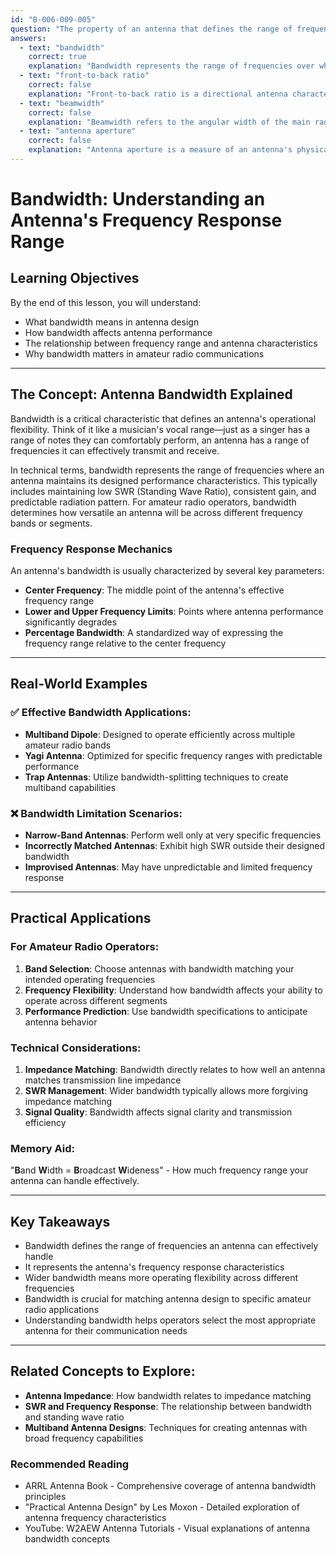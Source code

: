 ```yaml
---
id: "B-006-009-005"
question: "The property of an antenna that defines the range of frequencies to which it will respond, is called its:"
answers:
  - text: "bandwidth"
    correct: true
    explanation: "Bandwidth represents the range of frequencies over which an antenna can effectively transmit or receive signals without significant performance degradation. It describes the antenna's ability to maintain its design characteristics across a specific frequency spectrum, typically measured in hertz (Hz) or as a percentage of the center frequency. A wider bandwidth means the antenna can operate efficiently across a broader range of frequencies."
  - text: "front-to-back ratio"
    correct: false
    explanation: "Front-to-back ratio is a directional antenna characteristic that measures the difference in signal strength between the antenna's forward and backward directions. It indicates how well an antenna suppresses signals from behind its main lobe, which is important for reducing interference, but does not describe the antenna's frequency response range."
  - text: "beamwidth"
    correct: false
    explanation: "Beamwidth refers to the angular width of the main radiation lobe of a directional antenna, typically measured in degrees. While it describes the antenna's directional characteristics, it does not define the range of frequencies the antenna can effectively handle. Beamwidth is about the antenna's directional pattern, not its frequency response."
  - text: "antenna aperture"
    correct: false
    explanation: "Antenna aperture is a measure of an antenna's physical or effective area for capturing electromagnetic energy. It relates to the antenna's ability to receive signals but does not directly describe its frequency response range. Aperture is more about the antenna's signal-capturing efficiency at a specific frequency."
---
```


# Bandwidth: Understanding an Antenna's Frequency Response Range

## Learning Objectives
By the end of this lesson, you will understand:
- What bandwidth means in antenna design
- How bandwidth affects antenna performance
- The relationship between frequency range and antenna characteristics
- Why bandwidth matters in amateur radio communications

---

## The Concept: Antenna Bandwidth Explained

Bandwidth is a critical characteristic that defines an antenna's operational flexibility. Think of it like a musician's vocal range—just as a singer has a range of notes they can comfortably perform, an antenna has a range of frequencies it can effectively transmit and receive.

In technical terms, bandwidth represents the range of frequencies where an antenna maintains its designed performance characteristics. This typically includes maintaining low SWR (Standing Wave Ratio), consistent gain, and predictable radiation pattern. For amateur radio operators, bandwidth determines how versatile an antenna will be across different frequency bands or segments.

### Frequency Response Mechanics

An antenna's bandwidth is usually characterized by several key parameters:
- **Center Frequency**: The middle point of the antenna's effective frequency range
- **Lower and Upper Frequency Limits**: Points where antenna performance significantly degrades
- **Percentage Bandwidth**: A standardized way of expressing the frequency range relative to the center frequency

---

## Real-World Examples

### ✅ Effective Bandwidth Applications:
- **Multiband Dipole**: Designed to operate efficiently across multiple amateur radio bands
- **Yagi Antenna**: Optimized for specific frequency ranges with predictable performance
- **Trap Antennas**: Utilize bandwidth-splitting techniques to create multiband capabilities

### ❌ Bandwidth Limitation Scenarios:
- **Narrow-Band Antennas**: Perform well only at very specific frequencies
- **Incorrectly Matched Antennas**: Exhibit high SWR outside their designed bandwidth
- **Improvised Antennas**: May have unpredictable and limited frequency response

---

## Practical Applications

### For Amateur Radio Operators:
1. **Band Selection**: Choose antennas with bandwidth matching your intended operating frequencies
2. **Frequency Flexibility**: Understand how bandwidth affects your ability to operate across different segments
3. **Performance Prediction**: Use bandwidth specifications to anticipate antenna behavior

### Technical Considerations:
1. **Impedance Matching**: Bandwidth directly relates to how well an antenna matches transmission line impedance
2. **SWR Management**: Wider bandwidth typically allows more forgiving impedance matching
3. **Signal Quality**: Bandwidth affects signal clarity and transmission efficiency

### Memory Aid:
"**B**and **W**idth = **B**roadcast **W**ideness" - How much frequency range your antenna can handle effectively.

---

## Key Takeaways

- Bandwidth defines the range of frequencies an antenna can effectively handle
- It represents the antenna's frequency response characteristics
- Wider bandwidth means more operating flexibility across different frequencies
- Bandwidth is crucial for matching antenna design to specific amateur radio applications
- Understanding bandwidth helps operators select the most appropriate antenna for their communication needs

---

## Related Concepts to Explore:
- **Antenna Impedance**: How bandwidth relates to impedance matching
- **SWR and Frequency Response**: The relationship between bandwidth and standing wave ratio
- **Multiband Antenna Designs**: Techniques for creating antennas with broad frequency capabilities

### Recommended Reading
- ARRL Antenna Book - Comprehensive coverage of antenna bandwidth principles
- "Practical Antenna Design" by Les Moxon - Detailed exploration of antenna frequency characteristics
- YouTube: W2AEW Antenna Tutorials - Visual explanations of antenna bandwidth concepts
